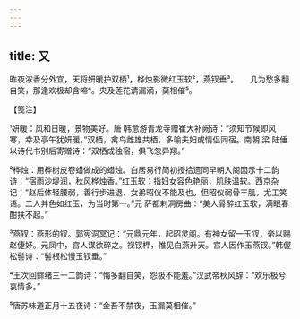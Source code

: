 ```yaml
---
---
---
```

title: 又
---







昨夜浓香分外宜，天将妍暖护双栖¹，桦烛影微红玉软²，燕钗垂³。　　几为愁多翻自笑，那逢欢极却含啼⁴。央及莲花清漏滴，莫相催⁵。





【笺注】


¹妍暖：风和日暖，景物美好。唐 韩愈游青龙寺赠崔大补阙诗：“须知节候即风寒，幸及亭午犹妍暖。”双栖，禽鸟雌雄共栖，多喻夫妇或情侣同宿。南朝 梁 陆倕以诗代书别后寄赠诗：“双栖成独宿，俱飞忽异翔。”

²桦烛：用桦树皮卷蜡做成的蜡烛。白居易行简初授拾遗同早朝入阁因示十二韵诗：“宿雨沙堤润，秋风桦烛香。”红玉软：指妇女容色艳丽，肌肤温软。西京杂记：“赵后体轻腰弱，善行步进退，女弟昭仪不能及也。但昭仪弱骨丰肌，尤工笑语。二人并色如红玉，为当时第一。”元 萨都剌洞房曲：“美人骨醉红玉软，满眼春酣扶不起。”

³燕钗：燕形的钗。郭宪洞冥记：“元鼎元年，起昭灵阁。有神女留一玉钗，帝以赐赵倢妤。元凤中，宫人谋欲碎之。视钗柙，惟见白燕升天。宫人因作玉燕钗。”韩偓松髻诗：“髻根松慢玉钗垂。”

⁴王次回鳏绪三十二韵诗：“悔多翻自笑，怨极不能羞。”汉武帝秋风辞：“欢乐极兮哀情多。”

⁵唐苏味道正月十五夜诗：“金吾不禁夜，玉漏莫相催。”